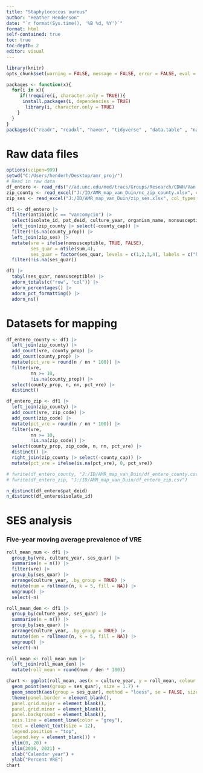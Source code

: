 ---
title: "Staphylococcus aureus"
author: "Heather Henderson"
date: "`r format(Sys.time(), '%B %d, %Y')`"
format: html
self-contained: true
toc: true
toc-depth: 2
editor: visual
---

```{r setup, include=FALSE}
library(knitr)
opts_chunk$set(warning = FALSE, message = FALSE, error = FALSE, eval = TRUE, tidy = TRUE, cache = FALSE)
```

```{r libraries}
packages <- function(x){
  for(i in x){
     if(!require(i, character.only = TRUE)){
      install.packages(i, dependencies = TRUE)
       library(i, character.only = TRUE)
    }
  }
}
packages(c("readr", "readxl", "haven", "tidyverse" , "data.table" , "naniar", "rockchalk", "lubridate", "kableExtra", "DT", "formatR", "zoo", "binom", "plotly", "janitor", "sjlabelled", "Hmisc", "rms", "aod", "sandwich", "lmtest", "tableone", "broom", "gmodels", "arsenal", "investr", "RColorBrewer", "lessR"))
```

# Raw data files

```{r raw data files}
options(scipen=999)
setwd("C:/Users/henderh/Desktop/amr_proj/")
# Read in raw data
df_entero <- read_rds("//ad.unc.edu/med/tracs/Groups/Research/CDWH/Van Duin_David_IRB23-2326/enterococcus.rds")
zip_county <- read_excel("J:/ID/AMR_map_van_Duin/nc_zip_county.xlsx", col_types = c("text", "text", "text"))
zip_ses <- read_excel("J:/ID/AMR_map_van_Duin/zip_ses.xlsx", col_types = c("text", "numeric", "numeric"))
```

```{r}
df1 <- df_entero |>
  filter(antibiotic == "vancomycin") |>
  select(isolate_id, pat_deid, culture_year, organism_name, nonsusceptible, zip_code) |>
  left_join(zip_county |> select(-county_cap)) |>
  filter(!is.na(county_prop)) |>
  left_join(zip_ses) |>
  mutate(vre = ifelse(nonsusceptible, TRUE, FALSE),
         ses_quar = ntile(sum,4),
         ses_quar = factor(ses_quar, levels = c(1,2,3,4), labels = c("high", "med-high", "med-low", "low"))) |>
  filter(!is.na(ses_quar))

df1 |>
  tabyl(ses_quar, nonsusceptible) |>
  adorn_totals(c("row", "col")) |>
  adorn_percentages() |>
  adorn_pct_formatting() |>
  adorn_ns()
```

# Datasets for mapping

```{r}
df_entero_county <- df1 |>
  left_join(zip_county) |>
  add_count(vre, county_prop) |>
  add_count(county_prop) |>
  mutate(pct_vre = round(n / nn * 100)) |>
  filter(vre,
         nn >= 10,
         !is.na(county_prop)) |>
  select(county_prop, n, nn, pct_vre) |>
  distinct()

df_entero_zip <- df1 |>
  left_join(zip_county) |>
  add_count(vre, zip_code) |>
  add_count(zip_code) |>
  mutate(pct_vre = round(n / nn * 100)) |>
  filter(vre,
         nn >= 10,
         !is.na(zip_code)) |>
  select(county_prop, zip_code, n, nn, pct_vre) |>
  distinct() |>
  right_join(zip_county |> select(-county_cap)) |> 
  mutate(pct_vre = ifelse(is.na(pct_vre), 0, pct_vre))

# fwrite(df_entero_county, "J:/ID/AMR_map_van_Duin/df_entero_county.csv")
# fwrite(df_entero_zip, "J:/ID/AMR_map_van_Duin/df_entero_zip.csv")

n_distinct(df_entero$pat_deid)
n_distinct(df_entero$isolate_id)
```

# SES analysis
### Five-year moving average prevalence of VRE

```{r yearly moving average mdr}
roll_mean_num <- df1 |>
  group_by(vre, culture_year, ses_quar) |>
  summarise(n = n()) |>
  filter(vre) |>
  group_by(ses_quar) |>
  arrange(culture_year, .by_group = TRUE) |>
  mutate(num = rollmean(n, k = 5, fill = NA)) |>
  ungroup() |>
  select(-n)

roll_mean_den <- df1 |>
  group_by(culture_year, ses_quar) |>
  summarise(n = n()) |>
  group_by(ses_quar) |>
  arrange(culture_year, .by_group = TRUE) |>
  mutate(den = rollmean(n, k = 5, fill = NA)) |>
  ungroup() |>
  select(-n)

roll_mean <- roll_mean_num |>
  left_join(roll_mean_den) |>
  mutate(roll_mean = round(num / den * 100))
```

```{r}
chart <- ggplot(roll_mean, aes(x = culture_year, y = roll_mean, colour = ses_quar)) +
  geom_point(aes(group = ses_quar), size = 1.7) +
  geom_smooth(aes(group = ses_quar), method = "loess", se = FALSE, size = 0.75) +
  theme(panel.border = element_blank(),  
  panel.grid.major = element_blank(),
  panel.grid.minor = element_blank(),
  panel.background = element_blank(),
  axis.line = element_line(color = "grey"),
  text = element_text(size = 12), 
  legend.position = "top", 
  legend.key = element_blank()) +
  ylim(0, 20) +
  xlim(2016, 2021) +
  xlab("Calendar year") +
  ylab("Percent VRE")
chart
```
